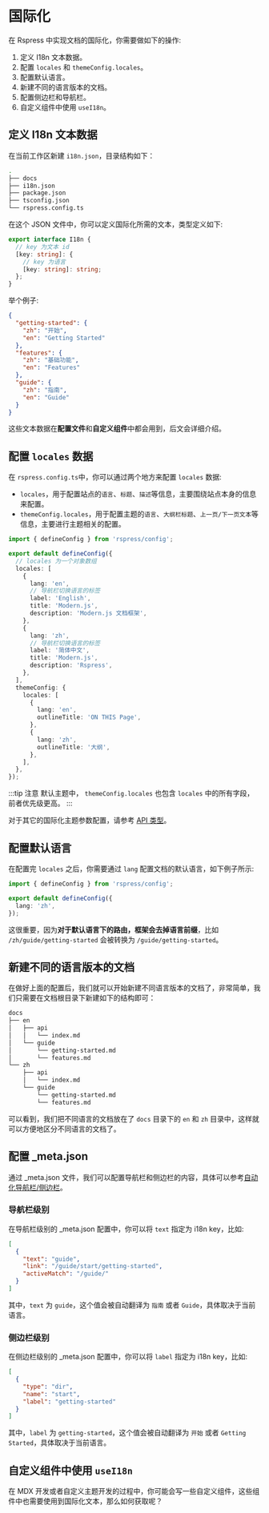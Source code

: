# 国际化

在 Rspress 中实现文档的国际化，你需要做如下的操作:

1. 定义 I18n 文本数据。
2. 配置 `locales` 和 `themeConfig.locales`。
3. 配置默认语言。
4. 新建不同的语言版本的文档。
5. 配置侧边栏和导航栏。
6. 自定义组件中使用 `useI18n`。

## 定义 I18n 文本数据

在当前工作区新建 `i18n.json`，目录结构如下：

```bash {15}
.
├── docs
├── i18n.json
├── package.json
├── tsconfig.json
└── rspress.config.ts
```

在这个 JSON 文件中，你可以定义国际化所需的文本，类型定义如下:

```ts
export interface I18n {
  // key 为文本 id
  [key: string]: {
    // key 为语言
    [key: string]: string;
  };
}
```

举个例子:

```json title="i18n.json"
{
  "getting-started": {
    "zh": "开始",
    "en": "Getting Started"
  },
  "features": {
    "zh": "基础功能",
    "en": "Features"
  },
  "guide": {
    "zh": "指南",
    "en": "Guide"
  }
}
```

这些文本数据在**配置文件**和**自定义组件**中都会用到，后文会详细介绍。

## 配置 `locales` 数据

在 `rspress.config.ts`中，你可以通过两个地方来配置 `locales` 数据:

- `locales`，用于配置站点的`语言`、`标题`、`描述`等信息，主要围绕站点本身的信息来配置。
- `themeConfig.locales`，用于配置主题的`语言`、`大纲栏标题`、`上一页/下一页文本`等信息，主要进行主题相关的配置。

```ts title="rspress.config.ts"
import { defineConfig } from 'rspress/config';

export default defineConfig({
  // locales 为一个对象数组
  locales: [
    {
      lang: 'en',
      // 导航栏切换语言的标签
      label: 'English',
      title: 'Modern.js',
      description: 'Modern.js 文档框架',
    },
    {
      lang: 'zh',
      // 导航栏切换语言的标签
      label: '简体中文',
      title: 'Modern.js',
      description: 'Rspress',
    },
  ],
  themeConfig: {
    locales: [
      {
        lang: 'en',
        outlineTitle: 'ON THIS Page',
      },
      {
        lang: 'zh',
        outlineTitle: '大纲',
      },
    ],
  },
});
```

:::tip 注意
默认主题中， `themeConfig.locales` 也包含 `locales` 中的所有字段，前者优先级更高。
:::

对于其它的国际化主题参数配置，请参考 [API 类型](/api/config/config-theme#locales)。

## 配置默认语言

在配置完 `locales` 之后，你需要通过 `lang` 配置文档的默认语言，如下例子所示:

```ts title="rspress.config.ts"
import { defineConfig } from 'rspress/config';

export default defineConfig({
  lang: 'zh',
});
```

这很重要，因为**对于默认语言下的路由，框架会去掉语言前缀**，比如 `/zh/guide/getting-started` 会被转换为 `/guide/getting-started`。

## 新建不同的语言版本的文档

在做好上面的配置后，我们就可以开始新建不同语言版本的文档了，非常简单，我们只需要在文档根目录下新建如下的结构即可：

```bash
docs
├── en
│   ├── api
│   │   └── index.md
│   └── guide
│       └── getting-started.md
│       └── features.md
└── zh
    ├── api
    │   └── index.md
    └── guide
        └── getting-started.md
        └── features.md
```

可以看到，我们把不同语言的文档放在了 `docs` 目录下的 `en` 和 `zh` 目录中，这样就可以方便地区分不同语言的文档了。

## 配置 \_meta.json

通过 \_meta.json 文件，我们可以配置导航栏和侧边栏的内容，具体可以参考[自动化导航栏/侧边栏](/guide/basic/auto-nav-sidebar)。

### 导航栏级别

在导航栏级别的 \_meta.json 配置中，你可以将 `text` 指定为 i18n key，比如:

```json title="_meta.json"
[
  {
    "text": "guide",
    "link": "/guide/start/getting-started",
    "activeMatch": "/guide/"
  }
]
```

其中，`text` 为 `guide`，这个值会被自动翻译为 `指南` 或者 `Guide`，具体取决于当前语言。

### 侧边栏级别

在侧边栏级别的 \_meta.json 配置中，你可以将 `label` 指定为 i18n key，比如:

```json title="_meta.json"
[
  {
    "type": "dir",
    "name": "start",
    "label": "getting-started"
  }
]
```

其中，`label` 为 `getting-started`，这个值会被自动翻译为 `开始` 或者 `Getting Started`，具体取决于当前语言。

## 自定义组件中使用 `useI18n`

在 MDX 开发或者自定义主题开发的过程中，你可能会写一些自定义组件，这些组件中也需要使用到国际化文本，那么如何获取呢？


<UseI18n />

